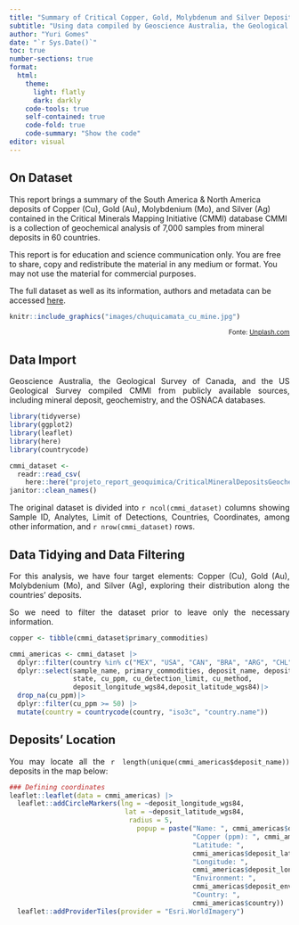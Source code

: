```yaml
---
title: "Summary of Critical Copper, Gold, Molybdenum and Silver Deposits in Americas"
subtitle: "Using data compiled by Geoscience Australia, the Geological Survey of Canada and the United States Geological Survey" 
author: "Yuri Gomes"
date: "`r Sys.Date()`"
toc: true
number-sections: true
format:
  html:
    theme:
      light: flatly
      dark: darkly
    code-tools: true
    self-contained: true
    code-fold: true
    code-summary: "Show the code"
editor: visual
---
```


## On Dataset

This report brings a summary of the South America & North America deposits of Copper (Cu), Gold (Au), Molybdenium (Mo), and Silver (Ag) contained in the Critical Minerals Mapping Initiative (CMMI) database CMMI is a collection of geochemical analysis of 7,000 samples from mineral deposits in 60 countries.

This report is for education and science communication only. You are free to share, copy and redistribute the material in any medium or format. You may not use the material for commercial purposes.

The full dataset as well as its information, authors and metadata can be accessed [here](https://ecat.ga.gov.au/geonetwork/srv/eng/catalog.search#/metadata/145496).

```r

knitr::include_graphics("images/chuquicamata_cu_mine.jpg")

```


::: {style="text-align: right"}
<small>Fonte: <a href="https://unsplash.com/pt-br/fotografias/sRuz_SXLjCI">Unplash.com</a></small>
:::

<div style="text-align: justify">

## Data Import

Geoscience Australia, the Geological Survey of Canada, and the US Geological Survey compiled CMMI from publicly available sources, including mineral deposit, geochemistry, and the OSNACA databases.

```r
library(tidyverse)
library(ggplot2)
library(leaflet)
library(here)
library(countrycode)
```


```r
cmmi_dataset <-
  readr::read_csv(
    here::here("projeto_report_geoquimica/CriticalMineralDepositsGeochemistry.csv")) |> 
janitor::clean_names()

```

The original dataset is divided into `r ncol(cmmi_dataset)` columns showing Sample ID, Analytes, Limit of Detections, Countries, Coordinates, among other information, and `r nrow(cmmi_dataset)` rows.

## Data Tidying and Data Filtering

For this analysis, we have four target elements: Copper (Cu), Gold (Au), Molybdenium (Mo), and Silver (Ag), exploring their distribution along the countries' deposits.

So we need to filter the dataset prior to leave only the necessary information.

```r
copper <- tibble(cmmi_dataset$primary_commodities)

cmmi_americas <- cmmi_dataset |>
  dplyr::filter(country %in% c("MEX", "USA", "CAN", "BRA", "ARG", "CHL", "BOL", "PER", "URY", "ECU", "VEN", "COL")) |>
  dplyr::select(sample_name, primary_commodities, deposit_name, deposit_environment, country, 
                state, cu_ppm, cu_detection_limit, cu_method, 
                deposit_longitude_wgs84,deposit_latitude_wgs84)|>
  drop_na(cu_ppm)|>
  dplyr::filter(cu_ppm >= 50) |>
  mutate(country = countrycode(country, "iso3c", "country.name"))

```

## Deposits' Location

You may locate all the `r length(unique(cmmi_americas$deposit_name))` deposits in the map below:

``` r

### Defining coordinates 
leaflet::leaflet(data = cmmi_americas) |>
  leaflet::addCircleMarkers(lng = ~deposit_longitude_wgs84, 
                             lat = ~deposit_latitude_wgs84,
                              radius = 5,
                                popup = paste("Name: ", cmmi_americas$deposit_name, "<br>",
                                              "Copper (ppm): ", cmmi_americas$cu_ppm, "<br>",
                                              "Latitude: ", 
                                              cmmi_americas$deposit_latitude_wgs84, "<br>",
                                              "Longitude: ", 
                                              cmmi_americas$deposit_longitude_wgs84, "<br>",
                                              "Environment: ", 
                                              cmmi_americas$deposit_environment, "<br>",
                                              "Country: ", 
                                              cmmi_americas$country)) |>
  leaflet::addProviderTiles(provider = "Esri.WorldImagery")

``` 
